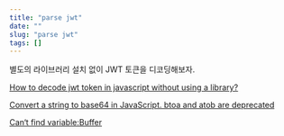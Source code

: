 ```yaml
---
title: "parse jwt"
date: ""
slug: "parse jwt"
tags: []
---
```


별도의 라이브러리 설치 없이 JWT 토큰을 디코딩해보자.

[How to decode jwt token in javascript without using a library?](https://stackoverflow.com/questions/38552003/how-to-decode-jwt-token-in-javascript-without-using-a-library)

[Convert a string to base64 in JavaScript. btoa and atob are deprecated](https://stackoverflow.com/questions/68849233/convert-a-string-to-base64-in-javascript-btoa-and-atob-are-deprecated)

[Can‘t find variable:Buffer](https://github.com/facebook/react-native/issues/14796)
